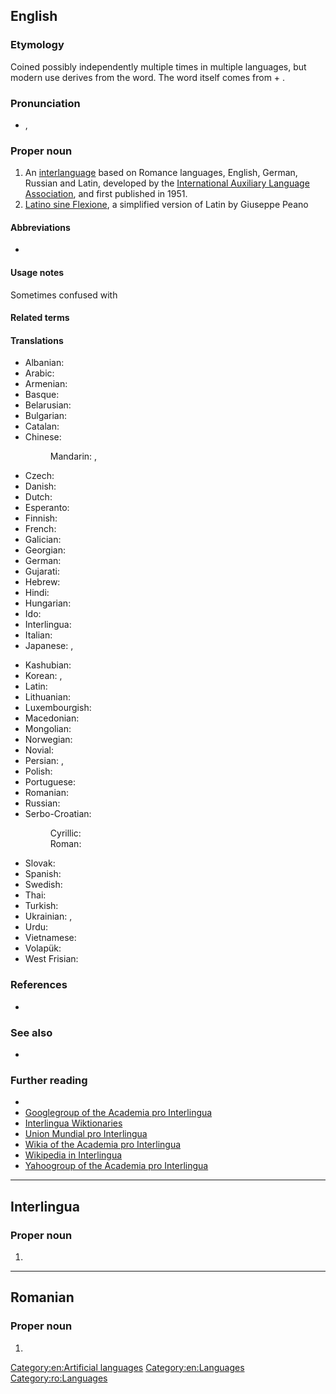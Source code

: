 {{also|interlingua|interlíngua|İnterlingua}}
==English==
{{interwiktionary|code=ia}}

===Etymology===
Coined possibly independently multiple times in multiple languages, but modern use derives from the {{etyl|ia|en}} word. The word itself comes from {{etyl|la|en}} {{m|la|inter||between}} + {{m|la|lingua||language}}.

===Pronunciation===
* {{enPR|ĭn'tə(r)lĭng"wə}}, {{IPA|/ˈɪntə(ɹ)ˌlɪŋɡwə/|lang=en}}

===Proper noun===
{{en-proper noun}}

# An [[interlanguage]] based on Romance languages, English, German, Russian and Latin, developed by the [[International Auxiliary Language Association]], and first published in 1951.
# [[Latino sine Flexione]], a simplified version of Latin by Giuseppe Peano

====Abbreviations====
* {{ISO 639|ia|ina}}

====Usage notes====
Sometimes confused with {{m|en|Interlingue}}

====Related terms====
{{rel3
|Interlingual
|Interlinguist
|Interlinguistics
|lang=en}}

====Translations====
{{trans-top|interlanguage based on Romance languages}}
* Albanian: {{t+|sq|interlingua}}
* Arabic: {{t|ar|إِنْتَرْلِنْغْوَا|f}}
* Armenian: {{t+|hy|ինտերլինգվա}}
* Basque: {{t+|eu|interlingua}}
* Belarusian: {{t|be|інтэрлінгва|f|tr=interlínhva}}
* Bulgarian: {{t|bg|интерлингва|f|tr=interlíngva}}
* Catalan: {{t+|ca|interlingua|f}}
* Chinese:
*: Mandarin: {{t|cmn|國際語|sc=Hani}}, {{t|cmn|国际语|tr=Guójìyǔ|sc=Hani}}
* Czech: {{t+|cs|interlingua}}
* Danish: {{t|da|interlingua}}
* Dutch: {{t+|nl|Interlingua}}
* Esperanto: {{t+|eo|Interlingvao}}
* Finnish: {{t+|fi|interlingua}}
* French: {{t+|fr|Interlingua}}
* Galician: {{t|gl|Interlingua}}
* Georgian: {{t|ka|ინტერლინგუა}}
* German: {{t+|de|Interlingua}}
* Gujarati: {{t|gu|ઇંટરલિંગુઆ|tr=inṭaraliṅgu'ā}}
* Hebrew: {{t|he|אינטרלינגואה|f|tr=interlingua}}
* Hindi: {{t+|hi|इंटरलिंगुआ|tr=inṭaraliṅgu'ā}}
* Hungarian: {{t+|hu|interlingva}}
* Ido: {{t+|io|Interlingua}}
* Interlingua: {{t+|ia|interlingua}}
* Italian: {{t+|it|interlingua}}
* Japanese: {{t+|ja|インターリングア|tr=Intāringua}}, {{t|ja|インターリングア語|tr=Intāringua-go}}
{{trans-mid}}
* Kashubian: {{t|csb|interlingua}}
* Korean: {{t|ko|인테르링구아|tr=Intereuringgua}}, {{t|ko|인터링구아|tr=Inteoringgua}}
* Latin: {{t|la|Interlingua}}
* Lithuanian: {{t+|lt|Interlingua}}
* Luxembourgish: {{t|lb|Interlingua}}
* Macedonian: {{t|mk|интерлингва|f|tr=interlíngva}}
* Mongolian: {{t|mn|интерлингва|tr=interlíngva|sc=Cyrl}}
* Norwegian: {{t|no|Interlingua}}
* Novial: {{t|nov|interlingua}}
* Persian: {{t+|fa|زبان میانجی|tr=zabân-e miyânji}}, {{t|fa|اینترلینگو|tr=interlingua}}
* Polish: {{t+|pl|interlingua|f}}
* Portuguese: {{t+|pt|interlíngua|f}}
* Romanian: {{t|ro|Interlingua}}
* Russian: {{t+|ru|интерли́нгва|f|tr=intɛrlíngva}}
* Serbo-Croatian:
*: Cyrillic: {{t|sh|интерлингва|m}}
*: Roman: {{t+|sh|interlingva|m}}
* Slovak: {{t|sk|Interlingua}}
* Spanish: {{t+|es|interlingua|f}}
* Swedish: {{t+|sv|interlingua}}
* Thai: {{t|th|ภาษาอินเตอร์ลิงกวา|tr=paasăa inderlinggwaa}}
* Turkish: {{t+|tr|İnterlingua}}
* Ukrainian: {{t+|uk|інтерлінгва|f|tr=interlínhva, interlíngva}}, {{t+|uk|інтерлінґва|f|tr=interlíngva, interlínhva}}
* Urdu: {{t|ur|انٹرلنگوا|tr=inṭaraliṅgu'ā}}
* Vietnamese: {{t+|vi|Interlingua}}
* Volapük: {{t+|vo|Interlinguapük}}
* West Frisian: {{t|fy|Ynterlingua}}
{{trans-bottom}}

===References===
* {{pedia}}

===See also===
* {{l|en|Appendix:Interlingua|Appendix of Interlingua words, phrases and examples}}

===Further reading===
* {{ISO 639|link=Ethnologue|1code=ia|code=ina}}
* [http://www.googlegroups.com/group/academiaprointerlingua/ Googlegroup of the Academia pro Interlingua]
* [http://ia.wiktionary.org/wiki/Frontispicio Interlingua Wiktionaries]
* [http://www.interlingua.com Union Mundial pro Interlingua]
* [http://interlingua.wikia.com/wiki/Pagina_principal/en Wikia of the Academia pro Interlingua]
* [http://ia.wikipedia.org Wikipedia in Interlingua]
* [http://www.yahoogroups.com/group/academiaprointerlingua/ Yahoogroup of the Academia pro Interlingua]

[[Category:en:Artificial languages]]
[[Category:en:Languages]]

----

==Interlingua==

===Proper noun===
{{head|ia|proper noun}}

# {{l|en|Interlingua}}

----

==Romanian==

===Proper noun===
{{head|ro|proper noun|g=f}}

# {{l|en|Interlingua}}

[[Category:ro:Languages]]